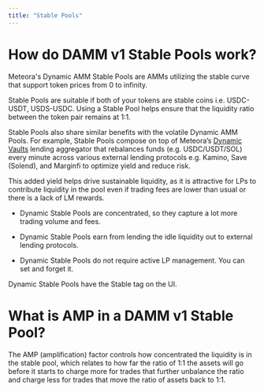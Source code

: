 ```yaml
---
title: "Stable Pools"
---
```


# How do DAMM v1 Stable Pools work?

Meteora's Dynamic AMM Stable Pools are AMMs utilizing the stable curve that support token prices from 0 to infinity.

Stable Pools are suitable if both of your tokens are stable coins i.e. USDC-USDT, USDS-USDC. Using a Stable Pool helps ensure that the liquidity ratio between the token pair remains at 1:1.

Stable Pools also share similar benefits with the volatile Dynamic AMM Pools. For example, Stable Pools compose on top of Meteora’s [Dynamic Vaults](/overview/products/dynamic-vault/1-dynamic-vault-overview.mdx) lending aggregator that rebalances funds (e.g. USDC/USDT/SOL) every minute across various external lending protocols e.g. Kamino, Save (Solend), and Marginfi to optimize yield and reduce risk. 

This added yield helps drive sustainable liquidity, as it is attractive for LPs to contribute liquidity in the pool even if trading fees are lower than usual or there is a lack of LM rewards.

- Dynamic Stable Pools are concentrated, so they capture a lot more trading volume and fees.

- Dynamic Stable Pools earn from lending the idle liquidity out to external lending protocols. 

- Dynamic Stable Pools do not require active LP management. You can set and forget it.

<Note>Dynamic Stable Pools have the Stable tag on the UI.</Note>

# What is AMP in a DAMM v1 Stable Pool?

The AMP (amplification) factor controls how concentrated the liquidity is in the stable pool, which relates to how far the ratio of 1:1 the assets will go before it starts to charge more for trades that further unbalance the ratio and charge less for trades that move the ratio of assets back to 1:1.
